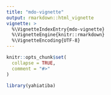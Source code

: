 ```yaml
---
title: "mdo-vignette"
output: rmarkdown::html_vignette
vignette: >
  %\VignetteIndexEntry{mdo-vignette}
  %\VignetteEngine{knitr::rmarkdown}
  %\VignetteEncoding{UTF-8}
---
```


```r
knitr::opts_chunk$set(
  collapse = TRUE,
  comment = "#>"
)
```

```r
library(yahiatiba)
```

